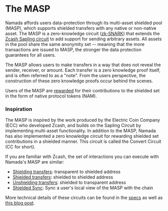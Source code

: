 # The MASP

Namada affords users data-protection through its multi-asset shielded pool (MASP), which supports shielded transfers with any native or non-native asset.
The MASP is a zero-knowledge circuit ([zk-SNARK](https://en.wikipedia.org/wiki/Non-interactive_zero-knowledge_proof)) that 
extends the [Zcash Sapling circuit](https://raw.githubusercontent.com/zcash/zips/master/protocol/sapling.pdf) to add support for sending arbitrary 
assets. All assets in the pool share the same anonymity set -- meaning that the more transactions are issued to MASP, the stronger the 
data protection guarantees for all users.

The MASP allows users to make transfers in a way that does not reveal the sender, receiver, or amount. Each transfer is a zero knowledge proof itself, and is often referred to as a "note". 
From the users perspective, the construction of these zero knowledge proofs occur behind the scenes.

Users of the MASP are [rewarded](./shielded-accounts/shielded-rewards.mdx) for their contributions to the shielded set in the form of native protocol tokens (NAM).

### Inspiration

The MASP is inspired by the work produced by the Electric Coin Company (ECC) who developed Zcash, and builds on the Sapling Circuit by implementing multi-asset functionality. 
In addition to the MASP, Namada has also implemented a zero knowledge circuit for rewarding shielded set contributions in a shielded manner. 
This circuit is called the Convert Circuit (CC for short).

If you are familiar with Zcash, the set of interactions you can execute with Namada's MASP are similar:
- [Shielding transfers](./shielded-accounts/shielding.mdx): transparent to shielded address
- [Shielded transfers](./shielded-accounts/shielded-transfers.mdx): shielded to shielded address
- [Unshielding transfers](./shielded-accounts/unshielding.mdx): shielded to transparent address
- [Shielded Sync](./shielded-accounts/shielded-sync.mdx): Sync a user's local view of the MASP with the chain

More technical details of these circuits can be found in the [specs](https://specs.namada.net/modules/masp) as well as [this blog post](https://namada.net/blog/understanding-the-masp-and-cc-circuits).

